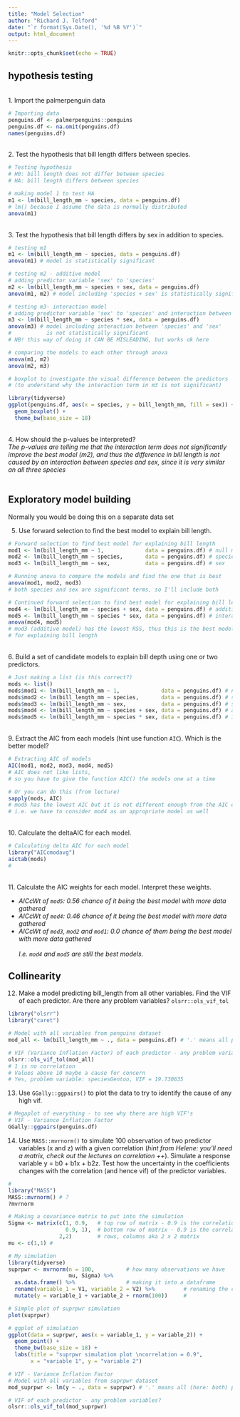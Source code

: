 ```yaml
---
title: "Model Selection"
author: "Richard J. Telford"
date: "`r format(Sys.Date(), '%d %B %Y')`"
output: html_document
---
```


```r
knitr::opts_chunk$set(echo = TRUE)
```

## hypothesis testing
<br>
1. Import the palmerpenguin data
```r
# Importing data
penguins.df <- palmerpenguins::penguins
penguins.df <- na.omit(penguins.df)
names(penguins.df)
```

<br>
2. Test the hypothesis that bill length differs between species.
```r
# Testing hypothesis
# H0: bill length does not differ between species
# HA: bill length differs between species

# making model 1 to test HA 
m1 <- lm(bill_length_mm ~ species, data = penguins.df) 
# lm() because I assume the data is normally distributed
anova(m1)
```
<br>
3. Test the hypothesis that bill length differs by sex in addition to species.
```r
# testing m1 
m1 <- lm(bill_length_mm ~ species, data = penguins.df)
anova(m1) # model is statistically significant

# testing m2 - additive model 
# adding predictor variable 'sex' to 'species' 
m2 <- lm(bill_length_mm ~ species + sex, data = penguins.df)
anova(m1, m2) # model including 'species + sex' is statistically significant

# testing m3- interaction model 
# adding predictor variable 'sex' to 'species' and interaction between them 
m3 <- lm(bill_length_mm ~ species * sex, data = penguins.df)
anova(m3) # model including interaction between 'species' and 'sex' 
#           is not statistically significant
# NB! this way of doing it CAN BE MISLEADING, but works ok here 
```

```r
# comparing the models to each other through anova
anova(m1, m2)
anova(m2, m3)
```
```r
# boxplot to investigate the visual difference between the predictors
# (to understand why the interaction term in m3 is not significant)

library(tidyverse)
ggplot(penguins.df, aes(x = species, y = bill_length_mm, fill = sex)) + 
  geom_boxplot() + 
  theme_bw(base_size = 18) 
```

<br>
4. How should the p-values be interpreted? <br>
*The p-values are telling me that the interaction term does not significantly improve the best model (m2), and thus the difference in bill length is not caused by an interaction between species and sex, since it is very similar an all three species* 
<br><br>

## Exploratory model building 

Normally you would be doing this on a separate data set<br>

5. Use forward selection to find the best model to explain bill length.
```r
# Forward selection to find best model for explaining bill length 
mod1 <- lm(bill_length_mm ~ 1,             data = penguins.df) # null model
mod2 <- lm(bill_length_mm ~ species,       data = penguins.df) # species
mod3 <- lm(bill_length_mm ~ sex,           data = penguins.df) # sex

# Running anova to compare the models and find the one that is best
anova(mod1, mod2, mod3)
# both species and sex are significant terms, so I'll include both 

# Continued forward selection to find best model for explaining bill length 
mod4 <- lm(bill_length_mm ~ species + sex, data = penguins.df) # additive 
mod5 <- lm(bill_length_mm ~ species * sex, data = penguins.df) # interaction 
anova(mod4, mod5)
# mod3 (additive model) has the lowest RSS, thus this is the best model 
# for explaining bill length 
```
<br>
6. Build a set of candidate models to explain bill depth using one or two predictors.  
```r
# Just making a list (is this correct?)
mods <- list() 
mods$mod1 <- lm(bill_length_mm ~ 1,             data = penguins.df) # null model
mods$mod2 <- lm(bill_length_mm ~ species,       data = penguins.df) # species
mods$mod3 <- lm(bill_length_mm ~ sex,           data = penguins.df) # sex
mods$mod4 <- lm(bill_length_mm ~ species + sex, data = penguins.df) # additive 
mods$mod5 <- lm(bill_length_mm ~ species * sex, data = penguins.df) # interaction 
```

<br>
9. Extract the AIC from each models (hint use function `AIC`). Which is the better model?
```r
# Extracting AIC of models
AIC(mod1, mod2, mod3, mod4, mod5) 
# AIC does not like lists, 
# so you have to give the function AIC() the models one at a time

# Or you can do this (from lecture)
sapply(mods, AIC) 
# mod5 has the lowest AIC but it is not different enough from the AIC of mod4 
# i.e. we have to consider mod4 as an appropriate model as well 
```

<br>
10. Calculate the deltaAIC for each model.
```r
# Calculating delta AIC for each model 
library("AICcmodavg")
aictab(mods)
# 
```
<br>
11. Calculate the AIC weights for each model. Interpret these weights.<br>

* *AICcWt of `mod5`: 0.56 chance of it being the best model with more data gathered*
* *AICcWt of `mod4`: 0.46 chance of it being the best model with more data gathered*
* *AICcWt of `mod3`, `mod2` and `mod1`: 0.0 chance of them being the best model with more data gathered* <br><br>
*I.e. `mod4` and `mod5` are still the best models.*
<br>

## Collinearity 

12. Make a model predicting bill_length from all other variables. Find the VIF of each predictor. Are there any problem variables? `olsrr::ols_vif_tol`
```r
library("olsrr")
library("caret")

# Model with all variables from penguins dataset
mod_all <- lm(bill_length_mm ~ ., data = penguins.df) # '.' means all predictors

# VIF (Variance Inflation Factor) of each predictor - any problem variables?
olsrr::ols_vif_tol(mod_all)
# 1 is no correlation
# Values above 10 maybe a cause for concern
# Yes, problem variable: speciesGentoo, VIF = 19.730635	
```


13. Use `GGally::ggpairs()` to plot the data to try to identify the cause of any high vif.
```r
# Megaplot of everything - to see why there are high VIF's
# VIF - Variance Inflation Factor
GGally::ggpairs(penguins.df)
```


14. Use `MASS::mvrnorm()` to simulate 100 observation of two predictor variables (x and z) with a given correlation (*hint from Helene: you'll need a matrix, check out the lectures on correlation ++*). Simulate a response variable y = b0 + b1x + b2z. Test how the uncertainty in the coefficients changes with the correlation (and hence vif) of the predictor variables.
```r
# 
library("MASS")
MASS::mvrnorm() # ?
?mvrnorm

# Making a covariance matrix to put into the simulation 
Sigma <- matrix(c(1, 0.9,   # top row of matrix - 0.9 is the correlation
                  0.9, 1),  # bottom row of matrix - 0.9 is the correlation
                2,2)        # rows, columns aka 2 x 2 matrix 
mu <- c(1,1) # 

# My simulation
library(tidyverse)
suprpwr <- mvrnorm(n = 100,          # how many observations we have
                   mu, Sigma) %>% 
  as.data.frame() %>%                # making it into a dataframe
  rename(variable_1 = V1, variable_2 = V2) %>%         # renaming the columns
  mutate(y = variable_1 + variable_2 + rnorm(100))     # 

# Simple plot of suprpwr simulation
plot(suprpwr) 

# ggplot of simulation
ggplot(data = suprpwr, aes(x = variable_1, y = variable_2)) +
  geom_point() +
  theme_bw(base_size = 18) +
  labs(title = "suprpwr simulation plot \ncorrelation = 0.9", 
       x = "variable 1", y = "variable 2")

# VIF - Variance Inflation Factor
# Model with all variables from suprpwr dataset
mod_suprpwr <- lm(y ~ ., data = suprpwr) # '.' means all (here: both) predictors

# VIF of each predictor - any problem variables?
olsrr::ols_vif_tol(mod_suprpwr) 
```

